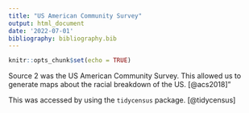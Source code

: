 ```yaml
---
title: "US American Community Survey"
output: html_document
date: '2022-07-01'
bibliography: bibliography.bib
---
```


```r
knitr::opts_chunk$set(echo = TRUE)
```

Source 2 was the US American Community Survey. This allowed us to generate maps about the racial breakdown of the US. [@acs2018]"

This was accessed by using the `tidycensus` package. [@tidycensus]
